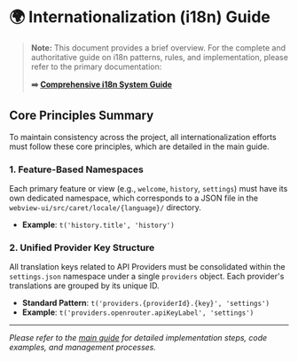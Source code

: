 # 🌍 Internationalization (i18n) Guide

> **Note:** This document provides a brief overview. For the complete and authoritative guide on i18n patterns, rules, and implementation, please refer to the primary documentation:
>
> **➡️ [Comprehensive i18n System Guide](../../features/f02-multilingual-i18n.mdx)**

## Core Principles Summary

To maintain consistency across the project, all internationalization efforts must follow these core principles, which are detailed in the main guide.

### 1. Feature-Based Namespaces
Each primary feature or view (e.g., `welcome`, `history`, `settings`) must have its own dedicated namespace, which corresponds to a JSON file in the `webview-ui/src/caret/locale/{language}/` directory.

-   **Example**: `t('history.title', 'history')`

### 2. Unified Provider Key Structure
All translation keys related to API Providers must be consolidated within the `settings.json` namespace under a single `providers` object. Each provider's translations are grouped by its unique ID.

-   **Standard Pattern**: `t('providers.{providerId}.{key}', 'settings')`
-   **Example**: `t('providers.openrouter.apiKeyLabel', 'settings')`

---
*Please refer to the [main guide](../../features/f02-multilingual-i18n.mdx) for detailed implementation steps, code examples, and management processes.*
